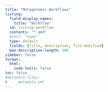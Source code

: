 ```yaml
---
title: "Metagenomic Workflows"
listing:
  field-display-names:
    title: "Workflow"
  id: listing-workflow
  contents: "*.qmd"
  #sort: "name"
  type: default
  fields: [title, description, file-modified]
  max-description-length: 200
sidebar: false
format:
  html:
    code-tools: false
toc: false
#metadata-files: 
#  - _metadata.yml
---
```




